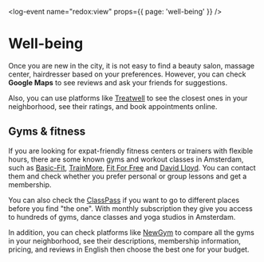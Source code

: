 <log-event name="redox:view" props={{ page: 'well-being' }} />

# Well-being

Once you are new in the city, it is not easy to find a beauty salon, massage center, hairdresser based on your preferences. However, you can check **Google Maps** to see reviews and ask your friends for suggestions.

Also, you can use platforms like [Treatwell](https://www.treatwell.nl/) to see the closest ones in your neighborhood, see their ratings, and book appointments online.   

## Gyms & fitness
If you are looking for expat-friendly fitness centers or trainers with flexible hours, there are some known gyms and workout classes in Amsterdam, such as [Basic-Fit](https://www.basic-fit.com/nl-nl/home), [TrainMore](https://trainmore.nl/clubs/), [Fit For Free](https://www.fitforfree.nl/amsterdam) and [David Lloyd](https://www.davidlloyd.nl/en/clubs/amsterdam/). You can contact them and check whether you prefer personal or group lessons and get a membership.

You can also check the [ClassPass](https://classpass.com/) if you want to go to different places before you find "the one". With monthly subscription they give you access to hundreds of gyms, dance classes and yoga studios in Amsterdam.

In addition, you can check platforms like [NewGym](https://newgym.nl/en/) to compare all the gyms in your neighborhood, see their descriptions, membership information, pricing, and reviews in English then choose the best one for your budget.

[//]: # (## Mental Healthcare)

[//]: # (In the Netherlands, you have access to a different type of mental healthcare. Mental healthcare operates directly through the [GGZ]&#40;https://ggz.nl/&#41; &#40;Geestelijke Gezondheids Zorg or Mental Healthcare&#41;, the institution in charge of mental healthcare facilities and professionals. )

[//]: # ()
[//]: # (Other relevant institutions include [PsyQ]&#40;https://www.psyq.nl/&#41;, which provides overall mental health assistance, including psychology and psychiatry, and [Parnassia]&#40;https://www.parnassia.nl/&#41;, specializing in psychiatry. Also, NGOs like [Access NL]&#40;https://access-nl.org/counselling/counsellor-on-call/&#41; are dedicated to expat healthcare and provide an on-call counseling service. )

[//]: # ()
[//]: # (<callout>)

[//]: # (  Your GP is your first line of contact for your mental health. If for a GP it seems necessary, they will refer you to primary or secondary mental healthcare provider.)

[//]: # (</callout>)

[//]: # ()
[//]: # (**Primary care** is designed to treat mild to moderate problems and includes counseling sessions with a psychologist, psychotherapist, or psychiatrist. However, **secondary care** is meant for more severe diagnoses such as ADHD, depression, or PTSD, which sometimes involves a specific facility for treatment.)

[//]: # ()
[//]: # (Basic health insurance policies usually cover a primary care consultation under their ‘mental healthcare’ section. However, for in-depth and secondary care treatment, coverage can change depending on your health insurance policy. Therefore it’s essential to check this with your provider first. Otherwise, some mental healthcare fees might be left out, and you may need to pay for these yourself.)

[//]: # ()
[//]: # (On the other hand, there are trained professionals who provide social services, including aid in psychological issues. They are available 24/7, and you don’t require a referral from your GP to access them. Other organizations such as [International Social Service Netherlands]&#40;https://issnetherlands.nl/en/home-en/&#41; &#40;ISSN&#41; also provide similar private services. )

[//]: # ()
[//]: # (For more information on seeking help, you can check the main [mental healthcare page]&#40;https://www.government.nl/topics/mental-health-services&#41; from the Dutch government.)